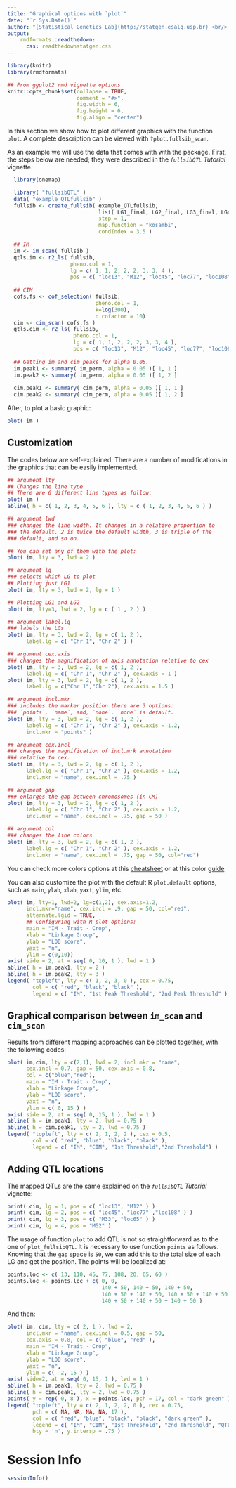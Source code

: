 ```yaml
---
title: "Graphical options with `plot`"
date: "`r Sys.Date()`"
author: "[Statistical Genetics Lab](http://statgen.esalq.usp.br) <br/> Department of Genetics <br/> Luiz de Queiroz College of Agriculture <br/> University of São Paulo"
output:
    rmdformats::readthedown:
      css: readthedownstatgen.css
---
```


```r
library(knitr)
library(rmdformats)

## From ggplot2 rmd vignette options
knitr::opts_chunk$set(collapse = TRUE,
                      comment = "#>", 
                      fig.width = 6, 
                      fig.height = 6, 
                      fig.align = "center")
```

In this section we show how to plot different graphics with the
function `plot`. A complete description can be viewed with
`?plot.fullsib_scan`.

As an example we will use the data that comes with with the package.
First, the steps below are needed; they were described in the
*`fullsibQTL` Tutorial* vignette.

```r
  library(onemap)
```

```r
  library( "fullsibQTL" )
  data( "example_QTLfullsib" )
  fullsib <- create_fullsib( example_QTLfullsib,
                             list( LG1_final, LG2_final, LG3_final, LG4_final ),
                             step = 1,
                             map.function = "kosambi",
                             condIndex = 3.5 )

  ## IM
  im <- im_scan( fullsib )
  qtls.im <- r2_ls( fullsib, 
                    pheno.col = 1, 
                    lg = c( 1, 1, 2, 2, 2, 3, 3, 4 ),
                    pos = c( "loc13", "M12", "loc45", "loc77", "loc108", "M33", "loc65", "M52" ) )
  
  ## CIM
  cofs.fs <- cof_selection( fullsib, 
                            pheno.col = 1, 
                            k=log(300), 
                            n.cofactor = 10)
  cim <- cim_scan( cofs.fs )
  qtls.cim <- r2_ls( fullsib, 
                     pheno.col = 1, 
                     lg = c( 1, 1, 2, 2, 2, 3, 3, 4 ),
                     pos = c( "loc13", "M12", "loc45", "loc77", "loc108", "M33", "loc65", "M52" ) )
  
  ## Getting im and cim peaks for alpha 0.05.
  im.peak1 <- summary( im_perm, alpha = 0.05 )[ 1, 1 ]
  im.peak2 <- summary( im_perm, alpha = 0.05 )[ 1, 2 ]
  
  cim.peak1 <- summary( cim_perm, alpha = 0.05 )[ 1, 1 ]
  cim.peak2 <- summary( cim_perm, alpha = 0.05 )[ 1, 2 ]
```

After, to plot a basic graphic:

```r
plot( im )
```

## Customization

The codes below are self-explained. There are a number of
modifications in the graphics that can be easily implemented.

```r
## argument lty
## Changes the line type
## There are 6 different line types as follow:
plot( im )
abline( h = c( 1, 2, 3, 4, 5, 6 ), lty = c ( 1, 2, 3, 4, 5, 6 ) )

## argument lwd
### changes the line width. It changes in a relative proportion to 
### the default. 2 is twice the default width, 3 is triple of the 
### default, and so on.

## You can set any of them with the plot:
plot( im, lty = 3, lwd = 2 )

## argument lg
### selects which LG to plot
## Plotting just LG1
plot( im, lty = 3, lwd = 2, lg = 1 )

## Plotting LG1 and LG2
plot( im, lty=3, lwd = 2, lg = c ( 1 , 2 ) )

## argument label.lg
### labels the LGs
plot( im, lty = 3, lwd = 2, lg = c( 1, 2 ), 
      label.lg = c( "Chr 1", "Chr 2" ) )

## argument cex.axis  
### changes the magnification of axis annotation relative to cex
plot( im, lty = 3, lwd = 2, lg = c( 1, 2 ), 
      label.lg = c( "Chr 1", "Chr 2" ), cex.axis = 1 )
plot( im, lty = 3, lwd = 2, lg = c( 1, 2 ), 
      label.lg = c("Chr 1","Chr 2"), cex.axis = 1.5 )

## argument incl.mkr
### includes the marker position there are 3 options: 
### `points`, `name`, and, `none`. `none` is default.
plot( im, lty = 3, lwd = 2, lg = c( 1, 2 ), 
      label.lg = c( "Chr 1", "Chr 2" ), cex.axis = 1.2, 
      incl.mkr = "points" )

## argument cex.incl
### changes the magnification of incl.mrk annotation 
### relative to cex.
plot( im, lty = 3, lwd = 2, lg = c( 1, 2 ), 
      label.lg = c( "Chr 1", "Chr 2" ), cex.axis = 1.2, 
      incl.mkr = "name", cex.incl = .75 )

## argument gap
### enlarges the gap between chromosomes (in CM)
plot( im, lty = 3, lwd = 2, lg = c( 1, 2 ), 
      label.lg = c( "Chr 1", "Chr 2" ), cex.axis = 1.2, 
      incl.mkr = "name", cex.incl = .75, gap = 50 )

## argument col
### changes the line colors
plot( im, lty = 3, lwd = 2, lg = c( 1, 2 ), 
      label.lg = c( "Chr 1", "Chr 2" ), cex.axis = 1.2, 
      incl.mkr = "name", cex.incl = .75, gap = 50, col="red")
```

You can check more colors options at this [cheatsheet](https://www.nceas.ucsb.edu/~frazier/RSpatialGuides/colorPaletteCheatsheet.pdf) or at this color [guide](http://www.stat.columbia.edu/~tzheng/files/Rcolor.pdf) 

You can also customize the plot with the default R `plot.default`
options, such as `main`, `ylab`, `xlab`, `yaxt`, `ylim`, etc.

```r
plot( im, lty=1, lwd=2, lg=c(1,2), cex.axis=1.2, 
      incl.mkr="name", cex.incl = .9, gap = 50, col="red", 
      alternate.lgid = TRUE,
      ## Configuring with R plot options:
      main = "IM - Trait - Crop", 
      xlab = "Linkage Group", 
      ylab = "LOD score", 
      yaxt = "n",
      ylim = c(0,10))
axis( side = 2, at = seq( 0, 10, 1 ), lwd = 1 )
abline( h = im.peak1, lty = 2 )
abline( h = im.peak2, lty = 3 )
legend( "topleft", lty = c( 1, 2, 3, 0 ), cex = 0.75, 
        col = c( "red", "black", "black" ), 
        legend = c( "IM", "1st Peak Threshold", "2nd Peak Threshold" ) )
```

## Graphical comparison between `im_scan` and `cim_scan`

Results from different mapping approaches can be plotted together,
with the following codes:

```r
plot( im,cim, lty = c(2,1), lwd = 2, incl.mkr = "name", 
      cex.incl = 0.7, gap = 50, cex.axis = 0.8, 
      col = c("blue","red"),
      main = "IM - Trait - Crop", 
      xlab = "Linkage Group", 
      ylab = "LOD score", 
      yaxt = "n",
      ylim = c( 0, 15 ) )
axis( side = 2, at = seq( 0, 15, 1 ), lwd = 1 )
abline( h = im.peak1, lty = 2, lwd = 0.75 )
abline( h = cim.peak1, lty = 2, lwd = 0.75 )
legend( "topleft", lty = c( 2, 1, 2, 2 ), cex = 0.5, 
        col = c( "red", "blue", "black", "black" ), 
        legend = c( "IM", "CIM", "1st Threshold","2nd Threshold") )
```

## Adding QTL locations

The mapped QTLs are the same explained on the *`fullsibQTL` Tutorial*
vignette:

```r
print( cim, lg = 1, pos = c( "loc13", "M12" ) )
print( cim, lg = 2, pos = c( "loc45", "loc77" ,"loc108" ) )
print( cim, lg = 3, pos = c( "M33", "loc65" ) )
print( cim, lg = 4, pos = "M52" )
```

The usage of function `plot` to add QTL is not so straightforward as
to the one of `plot_fullsibQTL`. It is necessary to use function
`points` as follows. Knowing that the `gap` space is `50`, we can add
this to the total size of each LG and get the position. The points
will be localized at:

```r
points.loc <- c( 13, 110, 45, 77, 108, 20, 65, 60 )
points.loc <- points.loc + c( 0, 0,
                              140 + 50, 140 + 50, 140 + 50,
                              140 + 50 + 140 + 50, 140 + 50 + 140 + 50,
                              140 + 50 + 140 + 50 + 140 + 50 )
```

And then:

```r
plot( im, cim, lty = c( 2, 1 ), lwd = 2, 
      incl.mkr = "name", cex.incl = 0.5, gap = 50,
      cex.axis = 0.8, col = c( "blue", "red" ),
      main = "IM - Trait - Crop", 
      xlab = "Linkage Group", 
      ylab = "LOD score", 
      yaxt = "n",
      ylim = c( -2, 15 ) )
axis( side=2, at = seq( 0, 15, 1 ), lwd = 1 )
abline( h = im.peak1, lty = 2, lwd = 0.75 )
abline( h = cim.peak1, lty = 2, lwd = 0.75 )
points( y = rep( 0, 8 ), x = points.loc, pch = 17, col = "dark green" )
legend( "topleft", lty = c( 2, 1, 2, 2, 0 ), cex = 0.75, 
        pch = c( NA, NA, NA, NA, 17 ), 
        col = c( "red", "blue", "black", "black", "dark green" ), 
        legend = c( "IM", "CIM", "1st Threshold", "2nd Threshold", "QTL"),
        bty = 'n', y.intersp = .75 )
```

# Session Info

```r
sessionInfo()
```
